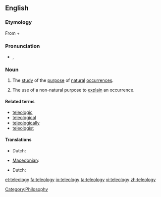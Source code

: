 ==English==
{{wikipedia}}
===Etymology===
From {{etyl|grc|en}} {{term|τέλος||tr=telos|purpose|lang=grc|sc=polytonic}} + {{term|λόγος||tr=logos|word, speech, discourse|lang=grc|sc=polytonic}}

===Pronunciation===
* {{a|UK}} {{IPA|/ˈtɛl.iˌɒl.ə.dʒi/}}, {{SAMPA|/"tEl.i%Ql.@.dZi/}}

===Noun===
{{en-noun|teleolog|ies}}

# {{philosophy}} The [[study]] of the [[purpose]] of [[natural]] [[occurrence]]s.
# The use of a non-natural purpose to [[explain]] an occurrence.

====Related terms====
* [[teleologic]]
* [[teleological]]
* [[teleologically]]
* [[teleologist]]

====Translations====
{{trans-top|study of the purpose of occurrences}}
* Dutch: {{t-|nl|teleologie|f}}
{{trans-mid}}
* [[Macedonian]]: {{t-|mk|телеологија|f|tr=teleológija}}
{{trans-bottom}}

{{trans-top|use of non-natural purpose to explain occurrence}}
* Dutch: {{t-|nl|teleologie|f}}
{{trans-mid}}
{{trans-bottom}}

[[Category:Philosophy]]

[[et:teleology]]
[[fa:teleology]]
[[io:teleology]]
[[ta:teleology]]
[[vi:teleology]]
[[zh:teleology]]